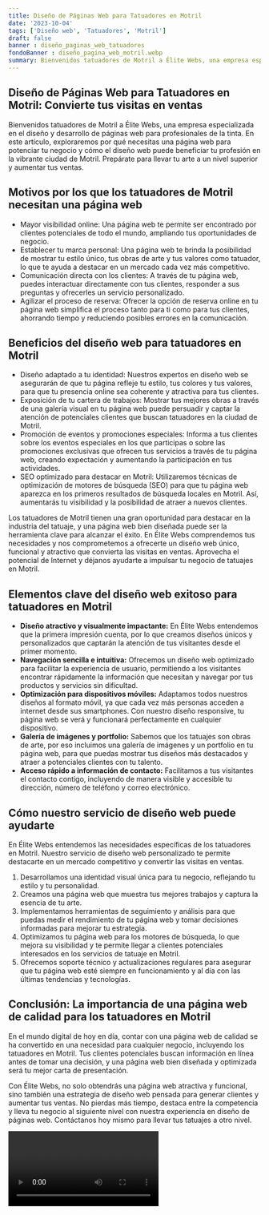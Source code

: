 ```yaml
---
title: Diseño de Páginas Web para Tatuadores en Motril
date: '2023-10-04'
tags: ['Diseño web', 'Tatuadores', 'Motril']
draft: false
banner : diseño_paginas_web_tatuadores
fondoBanner : diseño_pagina_web_motril.webp
summary: Bienvenidos tatuadores de Motril a Élite Webs, una empresa especializada en el diseño y desarrollo de páginas web para profesionales de la tinta. En este artículo, exploraremos por qué necesitas una página web para potenciar tu negocio y cómo el diseño web puede beneficiar tu profesión en la vibrante ciudad de Motril. Prepárate para llevar tu arte a un nivel superior y aumentar tus ventas.
---
```


## Diseño de Páginas Web para Tatuadores en Motril: Convierte tus visitas en ventas

Bienvenidos tatuadores de Motril a Élite Webs, una empresa especializada en el diseño y desarrollo de páginas web para profesionales de la tinta. En este artículo, exploraremos por qué necesitas una página web para potenciar tu negocio y cómo el diseño web puede beneficiar tu profesión en la vibrante ciudad de Motril. Prepárate para llevar tu arte a un nivel superior y aumentar tus ventas.

## Motivos por los que los tatuadores de Motril necesitan una página web
- Mayor visibilidad online: Una página web te permite ser encontrado por clientes potenciales de todo el mundo, ampliando tus oportunidades de negocio.
- Establecer tu marca personal: Una página web te brinda la posibilidad de mostrar tu estilo único, tus obras de arte y tus valores como tatuador, lo que te ayuda a destacar en un mercado cada vez más competitivo.
- Comunicación directa con los clientes: A través de tu página web, puedes interactuar directamente con tus clientes, responder a sus preguntas y ofrecerles un servicio personalizado.
- Agilizar el proceso de reserva: Ofrecer la opción de reserva online en tu página web simplifica el proceso tanto para ti como para tus clientes, ahorrando tiempo y reduciendo posibles errores en la comunicación.

## Beneficios del diseño web para tatuadores en Motril
- Diseño adaptado a tu identidad: Nuestros expertos en diseño web se asegurarán de que tu página refleje tu estilo, tus colores y tus valores, para que tu presencia online sea coherente y atractiva para tus clientes.
- Exposición de tu cartera de trabajos: Mostrar tus mejores obras a través de una galería visual en tu página web puede persuadir y captar la atención de potenciales clientes que buscan tatuadores en la ciudad de Motril.
- Promoción de eventos y promociones especiales: Informa a tus clientes sobre los eventos especiales en los que participas o sobre las promociones exclusivas que ofrecen tus servicios a través de tu página web, creando expectación y aumentando la participación en tus actividades.
- SEO optimizado para destacar en Motril: Utilizaremos técnicas de optimización de motores de búsqueda (SEO) para que tu página web aparezca en los primeros resultados de búsqueda locales en Motril. Así, aumentarás tu visibilidad y la posibilidad de atraer a nuevos clientes.

Los tatuadores de Motril tienen una gran oportunidad para destacar en la industria del tatuaje, y una página web bien diseñada puede ser la herramienta clave para alcanzar el éxito. En Élite Webs comprendemos tus necesidades y nos comprometemos a ofrecerte un diseño web único, funcional y atractivo que convierta las visitas en ventas. Aprovecha el potencial de Internet y déjanos ayudarte a impulsar tu negocio de tatuajes en Motril.

<GifSeo />

<Cta />

## Elementos clave del diseño web exitoso para tatuadores en Motril

- **Diseño atractivo y visualmente impactante:** En Élite Webs entendemos que la primera impresión cuenta, por lo que creamos diseños únicos y personalizados que captarán la atención de tus visitantes desde el primer momento.
- **Navegación sencilla e intuitiva:** Ofrecemos un diseño web optimizado para facilitar la experiencia de usuario, permitiendo a los visitantes encontrar rápidamente la información que necesitan y navegar por tus productos y servicios sin dificultad.
- **Optimización para dispositivos móviles:** Adaptamos todos nuestros diseños al formato móvil, ya que cada vez más personas acceden a internet desde sus smartphones. Con nuestro diseño responsive, tu página web se verá y funcionará perfectamente en cualquier dispositivo.
- **Galería de imágenes y portfolio:** Sabemos que los tatuajes son obras de arte, por eso incluimos una galería de imágenes y un portfolio en tu página web, para que puedas mostrar tus diseños más destacados y atraer a potenciales clientes con tu talento.
- **Acceso rápido a información de contacto:** Facilitamos a tus visitantes el contacto contigo, incluyendo de manera visible y accesible tu dirección, número de teléfono y correo electrónico.

## Cómo nuestro servicio de diseño web puede ayudarte

En Élite Webs entendemos las necesidades específicas de los tatuadores en Motril. Nuestro servicio de diseño web personalizado te permite destacarte en un mercado competitivo y convertir las visitas en ventas.

1. Desarrollamos una identidad visual única para tu negocio, reflejando tu estilo y tu personalidad.
2. Creamos una página web que muestra tus mejores trabajos y captura la esencia de tu arte.
3. Implementamos herramientas de seguimiento y análisis para que puedas medir el rendimiento de tu página web y tomar decisiones informadas para mejorar tu estrategia.
4. Optimizamos tu página web para los motores de búsqueda, lo que mejora su visibilidad y te permite llegar a clientes potenciales interesados en los servicios de tatuaje en Motril.
5. Ofrecemos soporte técnico y actualizaciones regulares para asegurar que tu página web esté siempre en funcionamiento y al día con las últimas tendencias y tecnologías.

## Conclusión: La importancia de una página web de calidad para los tatuadores en Motril

En el mundo digital de hoy en día, contar con una página web de calidad se ha convertido en una necesidad para cualquier negocio, incluyendo los tatuadores en Motril. Tus clientes potenciales buscan información en línea antes de tomar una decisión, y una página web bien diseñada y optimizada será tu mejor carta de presentación.

Con Élite Webs, no solo obtendrás una página web atractiva y funcional, sino también una estrategia de diseño web pensada para generar clientes y aumentar tus ventas. No pierdas más tiempo, destaca entre la competencia y lleva tu negocio al siguiente nivel con nuestra experiencia en diseño de páginas web. Contáctanos hoy mismo para llevar tus tatuajes a otro nivel.

<Video />

<CtaBot job='Tatuadores' city='Motril'/>

<Gmaps query='Motril+españa+maps' />